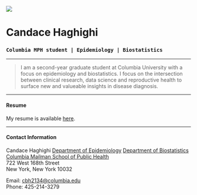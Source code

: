 <br>
<br>
  
![](http://www.columbia.edu/~sw2206/cu_mailman_logo.png) 
  
# **Candace Haghighi**
### `Columbia MPH student | Epidemiology | Biostatistics`

***

> I am a second-year graduate student at Columbia University with a focus on epidemiology and biostatistics. I focus on the intersection between clinical research, data science and reproductive health to surface new and valueable insights in disease diagnosis.

***

#### Resume

My resume is available [here](https://candacehaghighi.github.io/resumepage.html).

***

#### Contact Information

Candace Haghighi
[Department of Epidemiology](https://www.mailman.columbia.edu/become-student/departments/epidemiology) 
[Department of Biostatistics](http://www.mailman.columbia.edu/academic-departments/biostatistics)  
[Columbia Mailman School of Public Health](http://www.mailman.columbia.edu/)  
722 West 168th Street  
New York, New York 10032  

Email: [cbh2134@columbia.edu](mailto:cbh2134@columbia.edu)  
Phone: 425-214-3279

<br>
<br>

